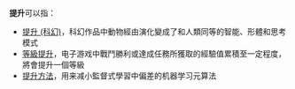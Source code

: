 '''提升'''可以指：

*[[提升_(科幻)|提升 (科幻)]]，科幻作品中動物經由演化變成了和人類同等的智能、形體和思考模式
*[[等級提升|等級提升]]，电子游戏中戰鬥勝利或達成任務所獲取的經驗值累積至一定程度，將會提升一個等級
*[[提升方法|提升方法]]，用来减小監督式學習中偏差的机器学习元算法

{{Disambig|Cat=二字消歧义}}